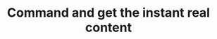 ---
title: "Command and get the instant real content"
details: "Now you can zero in on strategy and creativity – the stuff that really moves the needle for The result reads 
like robot-speak, damaging your brand."
meta:
  meta_title: "Feature page"
  meta_description: "Feature page description"
---